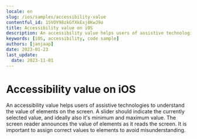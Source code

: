 ```yaml
---
locale: en
slug: /ios/samples/accessibility-value
contentful_id: 1SVOY98zkGfXkExj8KwJ9o
title: Accessibility value on iOS
description: An accessibility value helps users of assistive technologies to understand the value of elements on the screen.
keywords: [iOS, accessibility, code sample]
authors: [janjaap]
date: 2023-01-23
last_update:
  date: 2023-11-01
---
```


# Accessibility value on iOS

An accessibility value helps users of assistive technologies to understand the value of elements on the screen. A slider should indicate the currently selected value, and ideally also it's minimum and maximum value. The screen reader announces the value of elements as it reads the screen. It is important to assign correct values to elements to avoid misunderstanding.

<CodeSample id="accessibility-value" framework="ios" locale="en"/>
